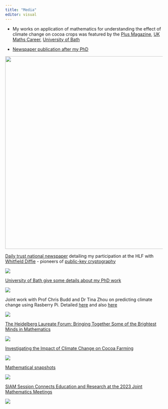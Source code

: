 ```yaml
---
title: "Media"
editor: visual
---
```


-   My works on application of mathematics for understanding the effect of climate change on cocoa crops was featured by the [Plus Magazine](https://plus.maths.org/content/student-snapshots-tosin-babasola), [UK Maths Career](https://www.mathscareers.org.uk/tosin-babasola-investigating-the-impact-of-climate-change-on-cocoa-farming/), [University of Bath](https://www.bath.ac.uk/announcements/phd-student-researching-effects-of-climate-change-on-cocoa-crops-is-chosen-to-mingle-with-laureates/)

-   [Newspaper publication after my PhD](https://dailytrust.com/nigerian-attains-phd-after-completing-4-masters-degrees/)

![](images/77DF05BA-6758-4077-83A5-5FA2C59B0DE0.jpeg){width="616"}

[Daily trust national newspaper](https://dailytrust.com/heidelberg-laureate-forum-14-nigerian-students-among-best-young-researchers-speak-on-their-researches/) detailing my participation at the HLF with [Whitfield Diffie](https://amturing.acm.org/award_winners/diffie_8371646.cfm) - pioneers of [public-key cryptography](https://en.wikipedia.org/wiki/Public-key_cryptography)

![](images/C1B3029E-DDBB-4D7F-95A9-808B4398EE0F.jpeg)

[University of Bath give some details about my PhD work](https://www.bath.ac.uk/announcements/phd-student-researching-effects-of-climate-change-on-cocoa-crops-is-chosen-to-mingle-with-laureates/)

![](images/BE73BEE1-C3A4-4259-841B-911A74A5420A.jpeg)

Joint work with Prof Chris Budd and Dr Tina Zhou on predicting climate change using Rasberry Pi. Detailed [here](https://www.bath.ac.uk/announcements/how-to-predict-climate-change-from-the-comfort-of-your-home/) and also [here](https://phys.org/news/2021-09-climate-comfort-home.html)

![](images/3A04A388-1E3A-40D2-BF48-E698E32728EE.jpeg)

[The Heidelberg Laureate Forum: Bringing Together Some of the Brightest Minds in Mathematics](https://www.ams.org/journals/notices/202311/rnoti-p1863.pdf)

![](images/E1668926-8153-46F3-8117-53CF41B7AFD7.jpeg)

[Investigating the Impact of Climate Change on Cocoa Farming](https://www.mathscareers.org.uk/tosin-babasola-investigating-the-impact-of-climate-change-on-cocoa-farming/)

![](images/7432171F-ADAA-40A6-B53E-71D6275A1C1E.jpeg)

[Mathematical snapshots](https://plus.maths.org/content/student-snapshots-tosin-babasola)

![](images/286552D7-5DB0-4AA1-9A9B-96D9931D02E6.jpeg)

[SIAM Session Connects Education and Research at the 2023 Joint Mathematics Meetings](https://www.siam.org/publications/siam-news/articles/siam-session-connects-education-and-research-at-the-2023-joint-mathematics-meetings/)

![](images/C137D4A6-B3E2-4F93-AF68-836B9D7C68EB.jpeg)
